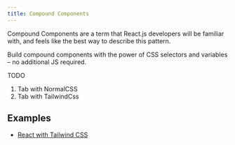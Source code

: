 ```yaml
---
title: Compound Components
---
```


Compound Components are a term that React.js developers will be familiar with, and feels like the best way to describe this pattern.

Build compound components with the power of CSS selectors and variables – no additional JS required.

TODO

1. Tab with NormalCSS
2. Tab with TailwindCss

## Examples

- [React with Tailwind CSS](../examples/react/tailwindcss#compound-component)
